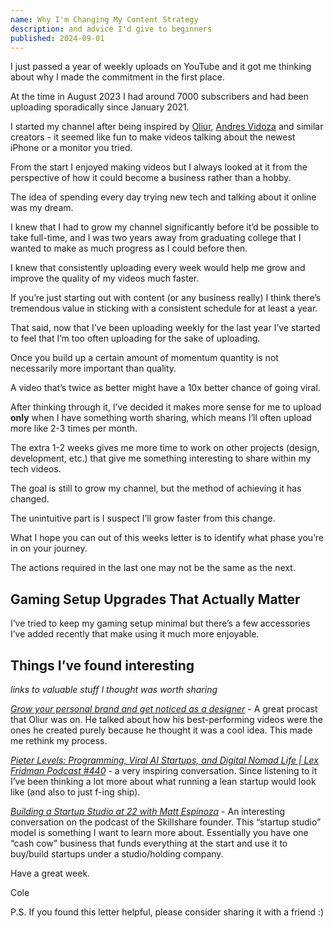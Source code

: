 ```yaml
---
name: Why I'm Changing My Content Strategy
description: and advice I'd give to beginners
published: 2024-09-01
---
```


I just passed a year of weekly uploads on YouTube and it got me thinking about why I made the commitment in the first place.

At the time in August 2023 I had around 7000 subscribers and had been uploading sporadically since January 2021.

I started my channel after being inspired by [Oliur](https://youtube.com/@oliur), [Andres Vidoza](https://youtube.com/@andresvidoza) and similar creators - it seemed like fun to make videos talking about the newest iPhone or a monitor you tried.

From the start I enjoyed making videos but I always looked at it from the perspective of how it could become a business rather than a hobby.

The idea of spending every day trying new tech and talking about it online was my dream.

I knew that I had to grow my channel significantly before it’d be possible to take full-time, and I was two years away from graduating college that I wanted to make as much progress as I could before then.

I knew that consistently uploading every week would help me grow and improve the quality of my videos much faster.

If you’re just starting out with content (or any business really) I think there’s tremendous value in sticking with a consistent schedule for at least a year.

That said, now that I’ve been uploading weekly for the last year I’ve started to feel that I’m too often uploading for the sake of uploading.

Once you build up a certain amount of momentum quantity is not necessarily more important than quality.

A video that’s twice as better might have a 10x better chance of going viral.

After thinking through it, I’ve decided it makes more sense for me to upload **only** when I have something worth sharing, which means I’ll often upload more like 2-3 times per month.

The extra 1-2 weeks gives me more time to work on other projects (design, development, etc.) that give me something interesting to share within my tech videos.

The goal is still to grow my channel, but the method of achieving it has changed.

The unintuitive part is I suspect I’ll grow faster from this change.

What I hope you can out of this weeks letter is to identify what phase you’re in on your journey.

The actions required in the last one may not be the same as the next.

## Gaming Setup Upgrades That Actually Matter

<VideoPlayer url="https://youtu.be/0JSK0Kk8gAA" />

I’ve tried to keep my gaming setup minimal but there’s a few accessories I’ve added recently that make using it much more enjoyable.

## Things I’ve found interesting

_links to valuable stuff I thought was worth sharing_

[_Grow your personal brand and get noticed as a designer_](https://www.youtube.com/watch?v=dYtzaiqu6Fw) - A great procast that Oliur was on. He talked about how his best-performing videos were the ones he created purely because he thought it was a cool idea. This made me rethink my process.

[_Pieter Levels: Programming, Viral AI Startups, and Digital Nomad Life | Lex Fridman Podcast #440_](https://www.youtube.com/watch?v=oFtjKbXKqbg) - a very inspiring conversation. Since listening to it I’ve been thinking a lot more about what running a lean startup would look like (and also to just f-ing ship).

[_Building a Startup Studio at 22 with Matt Espinoza_](https://www.youtube.com/watch?v=riUrGEzhm7U) - An interesting conversation on the podcast of the Skillshare founder. This “startup studio” model is something I want to learn more about. Essentially you have one “cash cow” business that funds everything at the start and use it to buy/build startups under a studio/holding company.

Have a great week.

Cole

P.S. If you found this letter helpful, please consider sharing it with a friend :)
